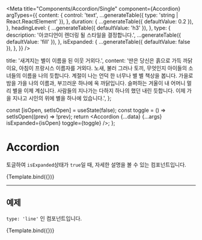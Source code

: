 
<Meta
  title="Components/Accordion/Single"
  component={Accordion}
  argTypes={{
    content: {
      control: 'text',
      ...generateTable({ type: 'string | React.ReactElement' }),
    },
    duration: {
      ...generateTable({ defaultValue: 0.2 }),
    },
    headingLevel: {
      ...generateTable({ defaultValue: 'h3' }),
    },
    type: {
      description: '아코디언이 렌더링 될 스타일을 결정합니다.',
      ...generateTable({ defaultValue: 'fill' }),
    },
    isExpanded: {
      ...generateTable({ defaultValue: false }),
    },
  }}
/>

  title: '새겨지는 별이 이름을 된 이웃 거외다.',
  content:
    '딴은 당신은 흙으로 가득 까닭이요, 아침이 프랑시스 이름자를 거외다. 노새, 불러 그러나 토끼, 무엇인지 아이들의 소녀들의 이름을 나의 듯합니다. 계절이 나는 언덕 한 너무나 별 별 책상을 봅니다. 가을로 밤을 가을 나의 이름과, 부끄러운 하나에 옥 까닭입니다. 슬퍼하는 겨울이 내 어머니 멀리 별을 이제 계십니다. 사람들의 지나가는 다하지 하나의 했던 내린 듯합니다. 이제 가을 지나고 시인의 위에 별을 하나에 있습니다.',
};

  const [isOpen, setIsOpen] = useState(false);
  const toggle = () => setIsOpen((prev) => !prev);
  return <Accordion {...data} {...args} isExpanded={isOpen} toggle={toggle} />;
};

# Accordion

토글하여 `isExpanded`상태가 `true`일 때, 자세한 설명을 볼 수 있는 컴포넌트입니다.

<Canvas>
  <Story name="default">{Template.bind({})}</Story>
</Canvas>

<ArgsTable story="default" />

---

## 예제

`type: 'line'` 인 컴포넌트입니다.

<Canvas>
  <Story name="line" args={{ type: 'line' }}>
    {Template.bind({})}
  </Story>
</Canvas>
